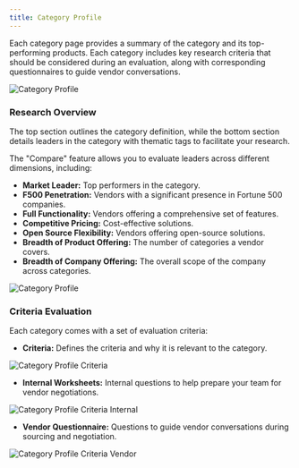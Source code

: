 ```yaml
---
title: Category Profile
---
```


Each category page provides a summary of the category and its top-performing products. Each category includes key research criteria that should be considered during an evaluation, along with corresponding questionnaires to guide vendor conversations.

![Category Profile](/images/gifs_images/research-category.png)

### Research Overview

The top section outlines the category definition, while the bottom section details leaders in the category with thematic tags to facilitate your research.

The "Compare" feature allows you to evaluate leaders across different dimensions, including:

- **Market Leader:** Top performers in the category.
- **F500 Penetration:** Vendors with a significant presence in Fortune 500 companies.
- **Full Functionality:** Vendors offering a comprehensive set of features.
- **Competitive Pricing:** Cost-effective solutions.
- **Open Source Flexibility:** Vendors offering open-source solutions.
- **Breadth of Product Offering:** The number of categories a vendor covers.
- **Breadth of Company Offering:** The overall scope of the company across categories.

![Category Profile](/images/gifs_images/research-compare.png)

### Criteria Evaluation

Each category comes with a set of evaluation criteria:

- **Criteria:** Defines the criteria and why it is relevant to the category.

![Category Profile Criteria](/images/gifs_images/research-criteria.png)

- **Internal Worksheets:** Internal questions to help prepare your team for vendor negotiations.

![Category Profile Criteria Internal](/images/gifs_images/research-criteria-internal.png)

- **Vendor Questionnaire:** Questions to guide vendor conversations during sourcing and negotiation.

![Category Profile Criteria Vendor](/images/gifs_images/research-criteria-vendor.png)

